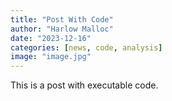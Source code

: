 ```yaml
---
title: "Post With Code"
author: "Harlow Malloc"
date: "2023-12-16"
categories: [news, code, analysis]
image: "image.jpg"
---
```


This is a post with executable code.
